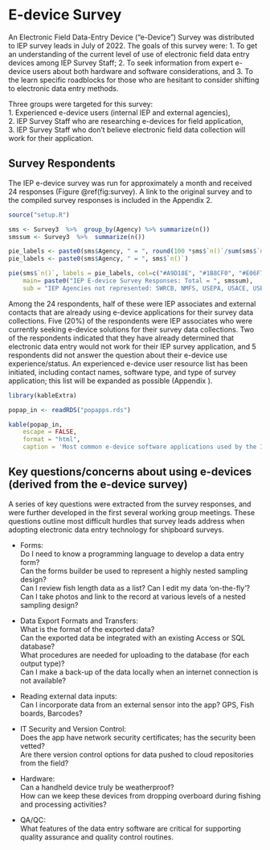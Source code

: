 # E-device Survey {#cross}

An Electronic Field Data-Entry Device ("e-Device") Survey was distributed to IEP survey leads in July of 2022. The goals of this survey were: 1. To get an understanding of the current level of use of electronic field data entry devices among IEP Survey Staff; 2. To seek information from expert e-device users about both hardware and software considerations, and 3. To the learn specific roadblocks for those who are hesitant to consider shifting to electronic data entry methods.  

Three groups were targeted for this survey:         
1. Experienced e-device users (internal IEP and external agencies),                            
2. IEP Survey Staff who are researching e-devices for field application,                                        
3. IEP Survey Staff who don't believe electronic field data collection will work for their application.

## Survey Respondents 

The IEP e-device survey was run for approximately a month and received 24 responses (Figure \@ref(fig:survey). A link to the original survey and to the compiled survey responses is included in the Appendix 2.   



```r

source("setup.R")

sms <- Survey3  %>%  group_by(Agency) %>% summarize(n())
smssum <- Survey3  %>%  summarize(n())

pie_labels <- paste0(sms$Agency, " = ", round(100 *sms$`n()`/sum(sms$`n()`), 2), "%")
pie_labels <- paste0(sms$Agency, " = ", sms$`n()`)

pie(sms$`n()`, labels = pie_labels, col=c("#A9D18E", "#1B8CF0", "#E06F7D", "#D1BA26","#D3DEF1","#edd8e0"), 
    main= paste0("IEP E-device Survey Responses: Total = ", smssum),
    sub = "IEP Agencies not represented: SWRCB, NMFS, USEPA, USACE, USBR")

```

Among the 24 respondents, half of these were IEP associates and external contacts that are already using e-device applications for their survey data collections.  Five (20%) of the respondents were IEP associates who were currently seeking e-device solutions for their survey data collections. Two of the respondents indicated that they have already determined that electronic data entry would not work for their IEP survey application, and 5 respondents did not answer the question about their e-device use experience/status. An experienced e-device user resource list has been initiated, including contact names, software type, and type of survey application; this list will be expanded as possible (Appendix  ). 



```r


library(kableExtra)

popap_in <- readRDS("popapps.rds")

kable(popap_in, 
    escape = FALSE,
    format = "html",
    caption = 'Most common e-device software applications used by the IEP members who responded to the e-device survey.', booktabs = TRUE)

```




## Key questions/concerns about using e-devices (derived from the e-device survey)


A series of key questions were extracted from the survey responses, and were further developed in the first several working group meetings. These questions outline most difficult hurdles that survey leads address when adopting electronic data entry technology for shipboard surveys.

- Forms: 	
   Do I need to know a programming language to develop a data entry form?  
   Can the forms builder be used to represent a highly nested sampling design?  
   Can I review fish length data as a list? Can I edit my data ‘on-the-fly’?  
   Can I take photos and link to the record at various levels of a nested sampling design?  
   
- Data Export Formats and Transfers:  
   What is the format of the exported data?  
   Can the exported data be integrated with an existing Access or SQL database?  
   What procedures are needed for uploading to the database (for each output type)?  
   Can I make a back-up of the data locally when an internet connection is not available? 

- Reading external data inputs:  
Can I incorporate data from an external sensor into the app? GPS, Fish boards, Barcodes?

- IT Security and Version Control:  
   Does the app have network security certificates; has the security been vetted?  
   Are there version control options for data pushed to cloud repositories from the field?

- Hardware:  
   Can a handheld device truly be weatherproof?  
   How can we keep these devices from dropping overboard during fishing and processing activities?

- QA/QC:  
   What features of the data entry software are critical for supporting quality assurance and quality control routines.


